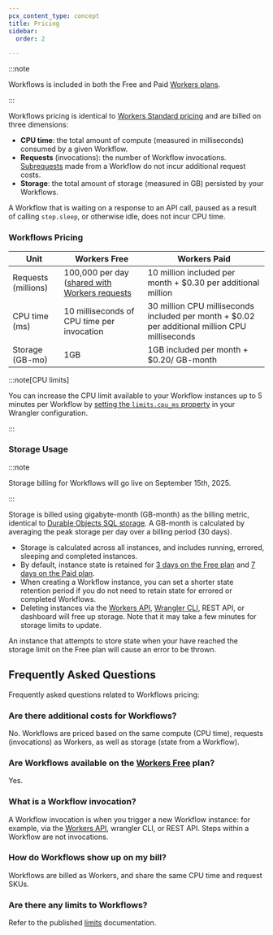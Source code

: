 ```yaml
---
pcx_content_type: concept
title: Pricing
sidebar:
  order: 2

---
```



:::note

Workflows is included in both the Free and Paid [Workers plans](/workers/platform/pricing/#workers).

:::

Workflows pricing is identical to [Workers Standard pricing](/workers/platform/pricing/#workers) and are billed on three dimensions:

* **CPU time**: the total amount of compute (measured in milliseconds) consumed by a given Workflow.
* **Requests** (invocations): the number of Workflow invocations. [Subrequests](/workers/platform/limits/#subrequests) made from a Workflow do not incur additional request costs.
* **Storage**: the total amount of storage (measured in GB) persisted by your Workflows.

A Workflow that is waiting on a response to an API call, paused as a result of calling `step.sleep`, or otherwise idle, does not incur CPU time.

### Workflows Pricing

| Unit | Workers Free | Workers Paid |
|------|--------------|--------------|
| Requests (millions) | 100,000 per day ([shared with Workers requests](/workers/platform/pricing/#workers)| 10 million included per month + $0.30 per additional million	|
| CPU time (ms) | 10 milliseconds of CPU time per invocation | 30 million CPU milliseconds included per month + $0.02 per additional million CPU milliseconds |
| Storage (GB-mo) | 1GB | 1GB included per month + $0.20/ GB-month |

:::note[CPU limits]

You can increase the CPU limit available to your Workflow instances up to 5 minutes per Workflow by [setting the `limits.cpu_ms` property](/workers/wrangler/configuration/#limits) in your Wrangler configuration.

:::

### Storage Usage

:::note

Storage billing for Workflows will go live on September 15th, 2025.

:::

Storage is billed using gigabyte-month (GB-month) as the billing metric, identical to [Durable Objects SQL storage](/durable-objects/platform/pricing/#sqlite-storage-backend). A GB-month is calculated by averaging the peak storage per day over a billing period (30 days).

* Storage is calculated across all instances, and includes running, errored, sleeping and completed instances.
* By default, instance state is retained for [3 days on the Free plan](/workflows/reference/limits/) and [7 days on the Paid plan](/workflows/reference/limits/).
* When creating a Workflow instance, you can set a shorter state retention period if you do not need to retain state for errored or completed Workflows.
* Deleting instances via the [Workers API](/workflows/build/workers-api/), [Wrangler CLI](/workers/wrangler/commands/#workflows), REST API, or dashboard will free up storage. Note that it may take a few minutes for storage limits to update.

An instance that attempts to store state when your have reached the storage limit on the Free plan will cause an error to be thrown.

## Frequently Asked Questions

Frequently asked questions related to Workflows pricing:

### Are there additional costs for Workflows?

No. Workflows are priced based on the same compute (CPU time), requests (invocations) as Workers, as well as storage (state from a Workflow).

### Are Workflows available on the [Workers Free](/workers/platform/pricing/#workers) plan?

Yes.

### What is a Workflow invocation?

A Workflow invocation is when you trigger a new Workflow instance: for example, via the [Workers API](/workflows/build/workers-api/), wrangler CLI, or REST API. Steps within a Workflow are not invocations.

### How do Workflows show up on my bill?

Workflows are billed as Workers, and share the same CPU time and request SKUs.

### Are there any limits to Workflows?

Refer to the published [limits](/workflows/reference/limits/) documentation.
